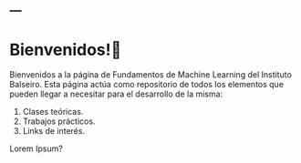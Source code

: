 ---
---

# Bienvenidos!👋

Bienvenidos a la página de Fundamentos de Machine Learning del Instituto Balseiro. Esta página actúa como repositorio de todos los elementos que pueden llegar a necesitar para el desarrollo de la misma:

1. Clases teóricas.
2. Trabajos prácticos.
3. Links de interés.

Lorem Ipsum?
